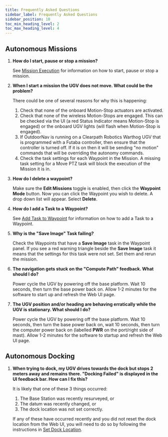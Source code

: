 ```yaml
---
title: Frequently Asked Questions
sidebar_label: Frequently Asked Questions
sidebar_position: 10
toc_min_heading_level: 2
toc_max_heading_level: 4
---
```


## Autonomous Missions

1.  **How do I start, pause or stop a mission?**

    See [Mission Execution](web_user_interface/ui_autonomous_mode.mdx#mission-execution) for
    information on how to start, pause or stop a mission.

2.  **When I start a mission the UGV does not move. What could be the
    problem?**

    There could be one of several reasons for why this is happening:

    1.  Check that none of the onboard Motion-Stop actuators are
        activated.
    2.  Check that none of the wireless Motion-Stops are engaged. This
        can be checked via the UI (a red Status Indicator means
        Motion-Stop is engaged) or the onboard UGV lights (will flash
        when Motion-Stop is engaged).
    3.  If OutdoorNav is running on a Clearpath Robotics Warthog UGV
        that is programmed with a Futaba controller, then ensure that
        the controller is turned off. If it is on then it will be
        sending "no motion" commands that will be overriding the
        autonomy commands.
    4.  Check the task settings for each Waypoint in the Mission. 
        A missing task setting for a Move PTZ task will block the 
        execution of the Mission it is in.

3.  **How do I delete a waypoint?**

    Make sure the **Edit Missions** toggle is enabled, then click the
    **Waypoint Mode** button. Now you can click the Waypoint you wish to
    delete. A drop down list will appear. Select **Delete**.

4.  **How do I add a Task to a Waypoint?**

    See [Add Task to Waypoint](web_user_interface/ui_autonomous_mode.mdx#add-task) for information on how
    to add a Task to a Waypoint.

5.  **Why is the "Save Image" Task failing?**

    Check the Waypoints that have a **Save Image** task in the Waypoint panel. 
    If you see a red warning triangle beside the **Save Image** task it means 
    that the settings for this task were not set. Set them and rerun the
    mission.

6.  **The navigation gets stuck on the "Compute Path" feedback.
    What should I do?**

    Power cycle the UGV by powering off the base platform. Wait 10
    seconds, then turn the base power back on. Allow 1-2 minutes for the
    software to start up and refresh the Web UI page.

7.  **The UGV position and/or heading are behaving erratically while the
    UGV is stationary. What should I do?**

    Power cycle the UGV by powering off the base platform. Wait 10
    seconds, then turn the base power back on, wait 10 seconds, then
    turn the computer power back on (labelled **PWR** on the port/right
    side of mast). Allow 1-2 minutes for the software to startup and
    refresh the Web UI page.

## Autonomous Docking

1.  **When trying to dock, my UGV drives towards the dock but stops 2
    meters away and remains there. "Docking Failed" is displayed in
    the UI feedback bar. How can I fix this?**

    It is likely that one of these 3 things occurred:

    1.  The Base Station was recently resurveyed, or
    2.  The datum was recently changed, or
    3.  The dock location was not set correctly.

    If any of these have occurred recently and you did not reset the
    dock location from the Web UI, you will need to do so by following
    the instructions in [Set Dock Location](getting_started/system_setup.mdx#set-dock-location).
